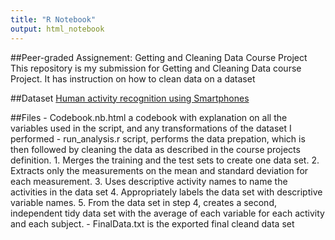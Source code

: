 ```yaml
---
title: "R Notebook"
output: html_notebook
---
```


##Peer-graded Assignement: Getting and Cleaning Data Course Project
This repository is my submission for Getting and Cleaning Data course Project. It has instruction on how to clean data on a dataset

##Dataset
[Human activity recognition using Smartphones](https://d396qusza40orc.cloudfront.net/getdata%2Fprojectfiles%2FUCI%20HAR%20Dataset.zip)

##Files
    - Codebook.nb.html a codebook with explanation on all the variables used in the script, and any transformations of the dataset I performed
    - run_analysis.r script, performs the data prepation, which is then followed by cleaning the data as described in the course projects definition.
        1. Merges the training and the test sets to create one data set.
        2. Extracts only the measurements on the mean and standard deviation for each measurement. 
        3. Uses descriptive activity names to name the activities in the data set
        4. Appropriately labels the data set with descriptive variable names. 
        5. From the data set in step 4, creates a second, independent tidy data set with the average of each variable for each activity and each subject.
    - FinalData.txt is the exported final cleand data set